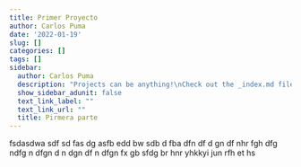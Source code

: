 ```yaml
---
title: Primer Proyecto
author: Carlos Puma
date: '2022-01-19'
slug: []
categories: []
tags: []
sidebar:
  author: Carlos Puma
  description: "Projects can be anything!\nCheck out the _index.md file in the /project folder \nto edit this content.\n"
  show_sidebar_adunit: false
  text_link_label: ""
  text_link_url: ""
  title: Pirmera parte
---
```

fsdasdwa sdf sd fas dg asfb edd bw sdb d fba dfn df d gn df nhr fgh dfg ndfg n dfgn d n dgn df n dfgn fx gb sfdg br hnr yhkkyi jun rfh et hs
